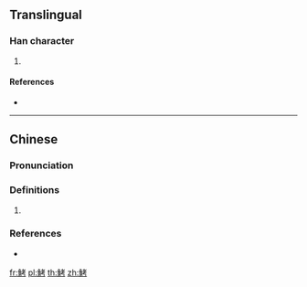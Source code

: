 {{character info/new}}
{{also|鲓}}
==Translingual==

===Han character===
{{Han char|rn=195|rad=魚|as=06|sn=17|four=|canj=NFJKS|ids=⿰魚考}}

# {{defn|Han|sort=魚06}}

====References====
* {{Han ref|kx=1470.101|hdz=74685.020|uh=9BB3|ud=39859}}

----

==Chinese==
{{zh-forms|s=鲓}}

===Pronunciation===
{{zh-pron
|m=kào
|cat=
}}

===Definitions===
{{zh-hanzi}}

# {{rfdef|zh}}

===References===
* {{R:twedu|C17234}}

[[fr:鮳]]
[[pl:鮳]]
[[th:鮳]]
[[zh:鮳]]